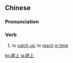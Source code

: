 {{also|赶上}}
==Chinese==
{{zh-forms|s=赶上}}

===Pronunciation===
{{zh-pron
|m=gǎnshàng
|c=gon2 seong5
|cat=v
}}

===Verb===
{{zh-verb}}

# to [[catch up]]; to [[reach]] [[in time]]

{{zh-cat|Intermediate}}

[[ko:趕上]]
[[ja:趕上]]